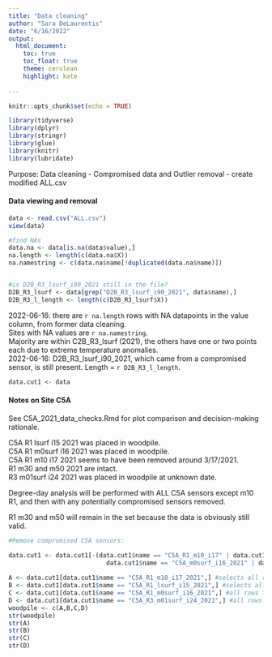```yaml
---
title: "Data cleaning"
author: "Sara DeLaurentis"
date: "6/16/2022"
output:
  html_document:
    toc: true
    toc_float: true  
    theme: cerulean  
    highlight: kate  
  
---
```


```r
knitr::opts_chunk$set(echo = TRUE)

library(tidyverse)
library(dplyr)
library(stringr)
library(glue)
library(knitr)
library(lubridate)


```

Purpose: Data cleaning - Compromised data and Outlier removal - create modified ALL.csv  
  
  
  
  
#### Data viewing and removal

```r
data <- read.csv("ALL.csv")
view(data)

#find NAs 
data.na <- data[is.na(data$value),]
na.length <- length(c(data.na$X))
na.namestring <- c(data.na$name[!duplicated(data.na$name)])


#is D2B_R3_lsurf_i90_2021 still in the file?
D2B_R3_lsurf <- data[grep("D2B_R3_lsurf_i90_2021", data$name),]
D2B_R3_l_length <- length(c(D2B_R3_lsurf$X))

```

2022-06-16: there are `r na.length` rows with NA datapoints in the value column, from former data cleaning.  
Sites with NA values are `r na.namestring`.  
Majority are within C2B_R3_lsurf (2021), the others have one or two points each due to extreme temperature anomalies.  
2022-06-16: D2B_R3_lsurf_i90_2021, which came from a compromised sensor, is still present. Length = `r D2B_R3_l_length`.  

```r

data.cut1 <- data


```

#### Notes on Site C5A  
See C5A_2021_data_checks.Rmd for plot comparison and decision-making rationale.

C5A R1 lsurf i15 2021 was placed in woodpile.  
C5A R1 m0surf i16 2021 was placed in woodpile.  
C5A R1 m10 i17 2021 seems to have been removed around 3/17/2021.  
R1 m30 and m50 2021 are intact.  
R3 m01surf i24 2021 was placed in woodpile at unknown date.  
  
Degree-day analysis will be performed with ALL C5A sensors except m10 R1, and then with any potentially compromised sensors removed.

R1 m30 and m50 will remain in the set because the data is obviously still valid.

```r

#Remove compromised C5A sensors:

data.cut1 <- data.cut1[-(data.cut1$name == "C5A_R1_m10_i17" | data.cut1$name == "C5A_R1_lsurf_i15_2021" | 
                           data.cut1$name == "C5A_m0surf_i16_2021" | data.cut1$name == "C5A_R3_m01surf_i24_2021"),]
  
A <- data.cut1[data.cut1$name == "C5A_R1_m10_i17_2021",] #selects all rows for sensor 17, season 2021
B <- data.cut1[data.cut1$name == "C5A_R1_lsurf_i15_2021",] #selects all rows for sensor 15, season 2021
C <- data.cut1[data.cut1$name == "C5A_R1_m0surf_i16_2021",] #all rows for sensor 16, season 2021
D <- data.cut1[data.cut1$name == "C5A_R3_m01surf_i24_2021",] #all rows for sensor 24, season 2021
woodpile <- c(A,B,C,D)
str(woodpile)
str(A)
str(B)
str(C)
str(D)



```








```r


```


